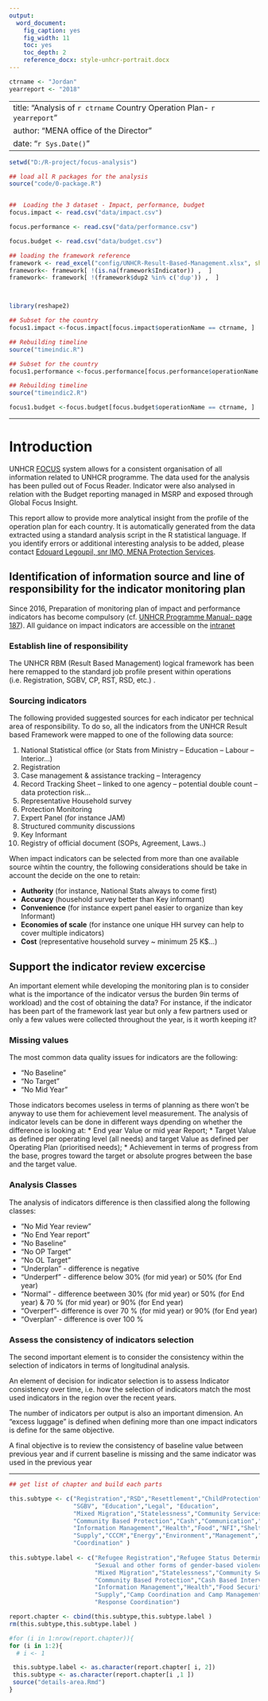 ```yaml
---
output: 
  word_document: 
    fig_caption: yes
    fig_width: 11
    toc: yes
    toc_depth: 2
    reference_docx: style-unhcr-portrait.docx
---
```

```r

ctrname <- "Jordan"
yearreport <- "2018"

```

---
title: "Analysis of `r ctrname` Country Operation Plan- `r yearreport`"
author: "MENA office of the Director"
date: "`r Sys.Date()`"
---



```r
setwd("D:/R-project/focus-analysis") 

## load all R packages for the analysis
source("code/0-package.R")


##  Loading the 3 dataset - Impact, performance, budget
focus.impact <- read.csv("data/impact.csv")

focus.performance <- read.csv("data/performance.csv")

focus.budget <- read.csv("data/budget.csv")

## loading the framework reference
framework <- read_excel("config/UNHCR-Result-Based-Management.xlsx", sheet = 1) 
framework<- framework[ !(is.na(framework$Indicator)) ,  ]
framework<- framework[ !(framework$dup2 %in% c('dup')) ,  ]




```


```r

library(reshape2)

## Subset for the country
focus1.impact <-focus.impact[focus.impact$operationName == ctrname, ]

## Rebuilding timeline
source("timeindic.R")

## Subset for the country
focus1.performance <-focus.performance[focus.performance$operationName == ctrname, ]

## Rebuilding timeline
source("timeindic2.R")

focus1.budget <-focus.budget[focus.budget$operationName == ctrname, ]

```

*** 

# Introduction 

UNHCR [FOCUS](http://focus.unhcr.org) system allows for a consistent organisation of all information related to UNHCR programme. The data used for the analysis has been pulled out of Focus Reader. Indicator were also analysed in relation with the Budget reporting managed in MSRP and exposed through Global Focus Insight.

This report allow to provide more analytical insight from the profile of the operation plan for each country. It is automatically generated from the data extracted using a standard analysis script in the R statistical language. If you identify errors or additional interesting analysis to be added, please contact [Edouard Legoupil, snr IMO, MENA Protection Services](mailto:legoupil@unhcr.org?Subject=FocusAnalysisReport).


## Identification of information source and line of responsibility for the indicator monitoring plan

Since 2016, Preparation of monitoring plan of impact and performance indicators has become compulsory (cf. [UNHCR Programme Manual- page 187](https://intranet.unhcr.org/content/dam/UNHCR/dpsm/pass/pm/PM%20-%20PART%20II%20-%20MONITORING.pdf)). All guidance on impact indicators are accessible on the [intranet](https://intranet.unhcr.org/intranet/unhcr/en/home/support_services/operations_management0/indicators_guidance/results_framework.html)

### Establish line of responsibility
The UNHCR RBM (Result Based Management) logical framework has been here remapped to the standard job profile present within operations  (i.e. Registration, SGBV, CP, RST, RSD, etc.) .


### Sourcing indicators
The following provided suggested sources for each indicator per technical area of responsibility.
To do so, all the indicators from the UNHCR Result based Framework were mapped to one of the following data source: 

 1. National Statistical office (or Stats from Ministry – Education – Labour – Interior…) 
 2. Registration 
 3. Case management & assistance tracking – Interagency 
 4. Record Tracking Sheet – linked to one agency – potential double count – data protection risk… 
 5. Representative Household survey 
 6. Protection Monitoring 
 7. Expert Panel (for instance JAM) 
 8. Structured community discussions 
 9. Key Informant 
 10. Registry of official document (SOPs, Agreement, Laws..) 
 
When impact indicators can be selected from more than one available source wihtin the country, the following considerations should be take in account the decide on the one to retain:  

 * __Authority__ (for instance, National Stats always to come first)
 * __Accuracy__ (household survey better than Key informant)
 * __Convenience__ (for instance expert panel easier to organize than key Informant)
 * __Economies of scale__ (for instance one unique HH survey can help to cover multiple indicators)
 * __Cost__ (representative household survey ~ minimum 25 K$…)


## Support the indicator review excercise

An important element while developing the monitoring plan is to consider what is the importance of the indicator versus the burden 9in terms of workload) and the cost of obtaining the data? For instance, if the indicator has been part of the framework last year but only a few partners used or only a few values were collected throughout the year, is it worth keeping it?


### Missing values 
 
The most common data quality issues for indicators are the following: 

 * "No Baseline"
 * "No Target"
 * "No Mid Year"

Those indicators becomes useless in terms of planning as there won't be anyway to use them for achievement level measurement. The analysis of indicator levels can be done in different ways dpending on whether the difference is looking at: 
 * End year Value or mid year Report;
 * Target Value as defined per operating level (all needs) and target Value as defined per Operating Plan (prioritised needs);
 * Achievement in terms of progress from the base, progres toward the target or absolute progres between the base and the target value. 

### Analysis Classes 

The analysis of indicators difference is then classified along the following classes:

 * "No Mid Year review"
 * "No End Year report"
 * "No Baseline"
 * "No OP Target"
 * "No OL Target"
 * "Underplan" - difference is negative
 * "Underperf" - difference below 30% (for mid year) or 50% (for End  year)
 * "Normal" - difference beetween 30% (for mid year) or 50% (for End  year) & 70 % (for mid year) or 90% (for End  year)
 * "Overperf"- difference is over 70 % (for mid year) or 90% (for End  year)
 * "Overplan" - difference is over 100 %


### Assess the consistency of indicators selection

The second important element is to consider  the consistency within the selection of indicators in terms of longitudinal analysis.

An element of decision for indicator selection is to assess Indicator consistency over time, i.e. how the selection of indicators match the most used indicators in the region over the recent years. 

The number of indicators per output is also an important dimension. An “excess luggage” is defined when defining more than one impact indicators is define for the same objective.  

A final objective is to review the consistency of baseline value between previous year and if current baseline is missing and the same indicator was used in the previous year



*** 
```r

## get list of chapter and build each parts

this.subtype <- c("Registration","RSD","Resettlement","ChildProtection",
                  "SGBV", "Education","Legal", "Education",
                  "Mixed Migration","Statelessness","Community Services",
                  "Community Based Protection","Cash","Communication","ProtCoordination",
                  "Information Management","Health","Food","NFI","Shelter","WASH",
                  "Supply","CCCM","Energy","Environment","Management","ExtRel",
                  "Coordination" )
                  
this.subtype.label <- c("Refugee Registration","Refugee Status Determination (RSD)","Resettlement","Child Protection",
                        "Sexual and other forms of gender-based violence (SGBV)","Education", "Legal issues", "Education",
                        "Mixed Migration","Statelessness","Community Services",
                        "Community Based Protection","Cash Based Intervention","Communication","Protection Coordination",
                        "Information Management","Health","Food Security & Nutrition","Non Food Item (NFI)","Shelter","Water & sanitation - WASH",
                        "Supply","Camp Coordination and Camp Management (CCCM)","Energy","Environment","Management", "External Relations",
                        "Response Coordination")

report.chapter <- cbind(this.subtype,this.subtype.label )
rm(this.subtype,this.subtype.label )

#for (i in 1:nrow(report.chapter)){
for (i in 1:2){
  # i <- 1

 this.subtype.label <- as.character(report.chapter[ i, 2])
 this.subtype <- as.character(report.chapter[i ,1 ])
 source("details-area.Rmd") 
}



```



